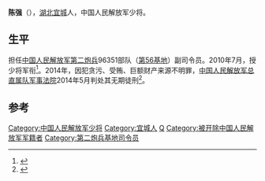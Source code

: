 {{Other uses|陈强}}
'''陈强'''（{{bd|1956年|2月||}}），[[湖北|湖北]][[宜城|宜城]]人，中国人民解放军少将。

==生平==
担任[[中国人民解放军|中国人民解放军]][[第二炮兵|第二炮兵]]96351部队（[[中国人民解放军火箭军第六十四基地|第56基地]]）副司令员。2010年7月，授少将军衔<ref>{{cite news|title=96301部队副部队长陈强被判无期 盘点陈强简历|url=http://www.qlwb.com.cn/2015/0116/297678.shtml|accessdate=2015-01-17|newspaper=齐鲁晚报}}{{Dead link|date=2019年7月 |bot=InternetArchiveBot |fix-attempted=yes }}</ref>。2014年，因犯贪污、受贿、巨额财产来源不明罪，[[中国人民解放军总直属队军事法院|中国人民解放军总直属队军事法院]]2014年5月判处其无期徒刑<ref>{{cite news|title=軍隊公布16名軍級以上官員查處情況 蘭州軍區副政委范長秘被查處|url=http://gs.people.com.cn/BIG5/n/2015/0117/c183283-23587507.html|accessdate=2015-01-17|newspaper=人民网|date=2015年1月17日|archive-date=2017-02-25|archive-url=https://web.archive.org/web/20170225131505/http://gs.people.com.cn/BIG5/n/2015/0117/c183283-23587507.html|dead-url=no}}</ref>。

==参考==
{{reflist}}
{{China-mil-bio-stub}}
{{中共十八大到十九大期间的反腐败工作}}

{{DEFAULTSORT:C}}
[[Category:中国人民解放军少将|Category:中国人民解放军少将]]
[[Category:宜城人|Category:宜城人]]
[[Category:陈姓|Q]]
[[Category:被开除中国人民解放军军籍者|Category:被开除中国人民解放军军籍者]]
[[Category:第二炮兵基地司令员|Category:第二炮兵基地司令员]]